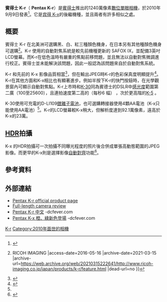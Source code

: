 {{noteTA
|1=zh-hans:宾得; zh-hk:賓得; zh-tw:賓得士
|2=zh-cn:数码单镜头反光相机;zh-hk:數碼單鏡反光相機;zh-tw:數位單眼相機;
}}

{{Infobox camera
| model        = [[賓得士|Pentax]] K-r
| image        = [[File:Hipstamatic_K-r.jpg|220px]]
| kind         = [[數位單眼相機|數位單眼相機]]
| sensor       = 帶有濾鏡的23.6 x 15.8 mm [[APS-C|APS-C]] [[CMOS|CMOS]] 
| res          = 12.4百萬[[像素|像素]]
| lens         =可更换镜头的[[賓得士K接環|賓得士K<sub>AF2</sub>接環]]鏡頭，支援賓得士自動對焦與超音波馬達（SDM）功能，較舊鏡頭則需手動對焦。
| shutter = 
| shutterRange = 1/6000 – 30秒，長時間曝光（B快門）
| speedRange   = 自動：200–12800（以1, 1/2, 1/3 EV增減），B快門時最高1600，可延伸為100–25600。手動： 200–12800（以1, 1/2, 1/3 EV增減），B快門時最高1600，可延伸為100–25600。
| metering     = [[鏡後測光|TTL]] 全開光圈16分區測光、中央重點測光、點測光。測光範圍：EV 1–21.5（在ISO 200、50 mm、f/1.4時）
| rearLCD      = 3英吋，921,000點，可調整亮度。
| recording_medium =[[SD卡|SD卡]]（含SDHC、SDXC）
| battery      =可充電的D-LI109 鋰離子電池，可選購D-BH109轉接器使用4顆AA電池。
| weight       =含電池595 g
| madeIn = {{Flag|Philippines}}
| emode        = 全自動、肖像、風光、微距、動作、夜景肖像、閃燈關閉、場景模式（人像、夜景、夜景HDR、食物、小孩、寵物、燭光、博物館、雪地、日落、夜間隨拍）、手動曝光、程序曝光、快門優先、光圈優先、{{link-en|感光度優先|Sensitivity priority}}、光圈與快門優先、長時間曝光
| mmode        = 分區測光、中央重點測光、點測光
| farea        = 11點，其中9點十字形對焦
| fmode        = 
| cont         =最高每秒6幅，直到30張JPEG或13張RAW影像<ref>{{Cite web |url=http://www.imaging-resource.com/PRODS/KR/KRA6.HTM |title=Imaging Resource Pentax K-r Performance |access-date=2016-05-16 |archive-date=2020-10-31 |archive-url=https://web.archive.org/web/20201031051425/https://www.imaging-resource.com/PRODS/KR/KRA6.HTM |dead-url=no }}</ref>
| viewfinder   = 0.56放大倍率，96% 覆蓋的眼平五稜鏡。
| msrp         =
| dimensions   = 125 x 97 x 68 mm
| flash        = 
| flbkt        = 
| WB           =自動、鎢絲燈、晴天、陰天、螢光燈、色溫強化、手動
| exbkt        = +/- up to 3 stops in 1/2 or 1/3-stop increments for three frames
}}
'''賓得士 K-r'''（ '''Pentax K-r'''）是[[賓得士|賓得士]]推出的1240萬像素[[數位單眼相機|數位單眼相機]]，於2010年9月9日發表<ref>{{Cite web |url=http://www.ricoh-imaging.co.uk/en/digital-slr/pentax-kr.html |title=PENTAX K-r – Overview |access-date=2016-05-16 |archive-date=2018-09-07 |archive-url=https://web.archive.org/web/20180907061859/https://www.ricoh-imaging.co.uk/en/digital-slr/pentax-kr.html |dead-url=no }}</ref>。它是[[宾得_K-x|宾得 K-x]]的後繼機種，並且兩者有許多相似之處。

==概要==
賓得士 K-r 在北美洲可選購黑、白、紅三種顏色機身，在日本另有其他種顏色機身可選購<ref>{{Cite web |url=http://www.ricoh-imaging.co.jp/japan/products/k-r/feature.html |title=K-r｜デジタル一眼レフカメラ {{!}} RICOH IMAGING |access-date=2016-05-16 |archive-date=2021-03-15 |archive-url=https://web.archive.org/web/20210315222641/http://www.ricoh-imaging.co.jp/japan/products/k-r/feature.html |dead-url=no }}</ref>。K-r 使用的自動對焦系統是較先前機種更新的 SAFOX IX，並配備3英吋LCD螢幕。而K-r在低色溫時有嚴重的焦點前移問題，並且無法以自動對焦微調進行校正。賓得士並未能解決該問題，因此一般認為該問題來自於自動對焦系統。

K-r 和先前的 K-x 影像品質相當<ref name="dprev">{{cite web |url=http://www.dpreview.com/reviews/pentaxkr |title=Pentax K-r Review |accessdate=May 1, 2012 |archive-date=2021-04-21 |archive-url=https://web.archive.org/web/20210421175757/https://www.dpreview.com/reviews/pentaxkr/ |dead-url=no }}</ref>，但在輸出JPEG時K-r的色彩保真度明顯提升<ref>{{Cite web |url=http://www.imaging-resource.com/PRODS/KR/KRIMAGING.HTM |title=Pentax K-r Review: Full Review - Image Quality |access-date=2016-05-16 |archive-date=2021-01-18 |archive-url=https://web.archive.org/web/20210118230950/https://www.imaging-resource.com/PRODS/KR/KRIMAGING.HTM |dead-url=no }}</ref>。K-r在其他方面和K-x相比也有顯著進步。例如半按下K-r的快門按鈕時，在光學觀景窗內可顯示自動對焦點。K-r上市時和[[賓得士_K-30|K-30]]同為賓德士的DSLR中[[感光度|感光度]]範圍第二廣（100至25600），且連拍速度第二高的（每秒6 幅） ，次於更高階的[[宾得_K-5|K-5]] 。

K-30使用可充電的D-LI109[[鋰離子電池|鋰離子電池]]，也可選購轉接器使用4顆AA電池（K-x只能使用AA電池）<ref name="dprev" />。K-r的LCD螢幕較K-x稍大，但解析度達到92.1萬像素，遠高於K-x的23萬。

== [[高动态范围成像|HDR]]拍攝 ==
K-x 的HDR拍攝可一次拍攝不同曝光程度的照片後合併成單張高動態範圍的JPEG影像。而更早的K-x則是選擇影像[[图像配准|自動對齊]]功能<ref>{{Cite web |url=http://www.steves-digicams.com/camera-reviews/pentax/k-r-slr/steves-conclusion-123.html |title=Steve’s Digicams Pentax K-r dSLR Review |access-date=2016-05-16 |archive-date=2016-06-17 |archive-url=https://web.archive.org/web/20160617183302/http://www.steves-digicams.com/camera-reviews/pentax/k-r-slr/steves-conclusion-123.html |dead-url=no }}</ref>。

== 參考資料 ==
{{reflist}}

==外部連結==
{{Commons cat multi|Pentax K-r|Taken with Pentax K-r}}
* [https://web.archive.org/web/20111009101240/http://www.pentaximaging.com/slr/K-r_Black/ Pentax K-r official product page]
* [http://www.digitalcamerainfo.com/content/Pentax-K-r-Digital-Camera-Review.htm Full-length camera review]{{Webarchive|url=https://archive.is/20130123084029/http://www.digitalcamerainfo.com/content/Pentax-K-r-Digital-Camera-Review.htm |date=2013-01-23 }}
* [http://www.dcfever.com/news/readnews.php?id=4396/ Pentax K-r 中文] {{Wayback|url=http://www.dcfever.com/news/readnews.php?id=4396%2F |date=20161009013336 }} -dcfever.com
* [http://www.dcfever.com/news/readnews.php?id=4053/ Pentax K-x 橙、綠新色登場] {{Wayback|url=http://www.dcfever.com/news/readnews.php?id=4053%2F |date=20161009013321 }} -dcfever.com


{{Pentax DSLR Cameras}} 
{{DSLR cameras with movie mode}}

[[Category:宾得数码单镜反光相机|K-r]]
[[Category:2010年面世的相機|Category:2010年面世的相機]]